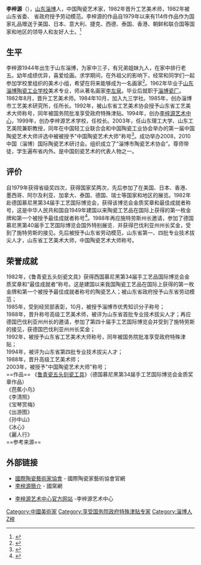 {{Infobox_Person
|name = 李梓源
|image= 
|box_width= 180px
|occupation= 工艺美术师、陶瓷艺术家
| job2           = 
| period         = 20世纪-21世纪
|birth_name= 
| sex            = 男
|birth_date= 1944年4月
|birth_place= 山东淄博
| nationality    = {{PRC}}
| residence      =山东淄博 
|language= 
| height         = 
| weight         = 
| party          = 
| religion       = 
| spouse         = [[贾玉文|贾玉文]]
| parents        = 
| relatives      = [[李新一|李新一]]（子）、李岳（女）
|education= [[山东淄博陶瓷工业学校|山东淄博陶瓷工业学校]]美术专业
| past           = 首届山东省传统技艺大师<br />山东省工艺美术大师<br />山东工艺美术协会理事<br />山东理工大学兼职教授<br />山东艺术学院兼职教授<br />中国陶瓷工业协会刻瓷文化研究会副会长兼秘书长<br />国际陶艺家协会主席<br />“淄博刻瓷”市级非物质文化遗产传承人<br />国务院政府特殊津贴专家<br />中国陶瓷艺术大师<br />
| work           = 《鲁青瓷五头刻瓷工具》、《李清照》、《宝琴赏梅》
|awards= 
}}
'''李梓源'''（{{bd|1944年|4月||}}），[[山东|山东]][[淄博|淄博]]人，中国陶瓷艺术家，1982年晋升工艺美术师，1982年被山东省委、 省政府授予劳动模范。李梓源的作品自1979年以来有114件作品作为国家礼品赠送于美国、日本、意大利、捷克、西德、泰国、香港、朝鲜和联合国等国家和地区的领导人和友好人士。<ref>{{cite article|url=http://www.sdaca.com.cn/mt/1.html#|title=李梓源|author=山东省工艺美术协会|access-date=2015-10-24|archive-url=https://web.archive.org/web/20160305013235/http://www.sdaca.com.cn/mt/1.html|archive-date=2016-03-05|dead-url=yes}}</ref>

==生平==
李梓源1944年出生于山东淄博，为家中三子，有兄弟姐妹九人，在家中排行老五。幼年成绩优异，喜爱绘画。求学期间，在外祖父的影响下，经常和同学们一起参加学校里组织的美术小组，希望在将来能够成为一名画家<ref>{{cite article|url=http://www.3w3w3w3w.cn/page_cn/article_disp.asp?id=184&sid=|title=刻瓷艺术家李梓源|author=段正浩|access-date=2015-10-24|archive-date=2016-03-04|archive-url=https://web.archive.org/web/20160304052637/http://www.3w3w3w3w.cn/page_cn/article_disp.asp?id=184&sid=|dead-url=no}}</ref>。1962年毕业于[[山东淄博陶瓷工业学校|山东淄博陶瓷工业学校]]美术专业，师从著名画家[[李左泉|李左泉]]。毕业后就职于[[淄博瓷厂|淄博瓷厂]]。1982年8月，晋升工艺美术师。1984年10月，加入九三学社。1985年，创办淄博市工艺美术研究所，任所长。1992年，被山东省工艺美术协会授予山东省工艺美术大师称号，同年被国务院批准享受政府特殊津贴。1994年，创办[[李梓源艺术中心|李梓源艺术中心]]，1999年，创办李梓源艺术学校，任校长。2003年，任山东理工大学、山东工艺美院兼职教授，同年在中国轻工业联合会和中国陶瓷工业协会举办的第一届中国陶瓷艺术大师评选中被被授予"中国陶瓷艺术大师"称号<ref>{{cite article|url=http://www.lgf-china.com/master-introduction.html|title="中國陶瓷藝術大師介紹"|author=德化白瓷|access-date=2015-10-24|archive-url=https://web.archive.org/web/20160304223857/http://www.lgf-china.com/master-introduction.html|archive-date=2016-03-04|dead-url=yes}}</ref>。成功举办2008，2010中国（淄博）国际陶瓷艺术研讨会。组织成立了“淄博市陶瓷艺术协会”。尊师带徒，学生遍布省内外。是中国刻瓷艺术的代表人物之一。

==评价==
{{citation needed|李梓源功于陶瓷美术、绘画、书法、篆刻，优精刻瓷艺术，集前人之大成，用镌刻和钻刻两种手法，熔绘画、书法、篆刻为一炉，使之既有中国画笔墨神韵，又有浓厚的金石趣味，形成了古朴、典雅、简洁、庄重的艺术风格，是山东刻瓷艺术流派的代表人物。李梓源的作品在海内外享有很高的声誉。|time=2015-10-19}}自1979年获得省级奖四次，获得国家奖两次，先后参加了在美国、日本、香港、墨西哥、阿尔及利亚、加拿大、泰国、德国、瑞士等国家和地区的展览。1982年赴德国慕尼黑第34届手工艺国际博览会，获得该博览会金质奖章和最佳成就者称号，这是中华人民共和国自1949年建国以来陶瓷工艺品在国际上获得的第一枚金牌和第一个被授予最佳成就者称号<ref>{{cite article|url=http://www.qlwh.com/mingren/xinwen.asp?id=162|title=李梓源：首位在国际陶瓷界获金牌的艺术家|author=史德建|deadurl=yes|archiveurl=https://web.archive.org/web/20160304125712/http://www.qlwh.com/mingren/xinwen.asp?id=162|archivedate=2016-03-04|access-date=2015-10-24}}</ref>。1988年再应施特劳斯州长邀请，参加了德国慕尼黑第40届手工艺国际博览会国外特别展览．并获得巴伐利亚州州长奖金，受到了施特劳斯的接见。先后被授予山东省劳动模范，山东省第一、四批专业技术拔尖人才，山东省工艺美术大师，中国陶瓷艺术大师称号。

==荣誉成就==
1982年，《鲁青瓷五头刻瓷文具》获得西国慕尼黑第34届手工艺品国际博览会金质奖章和“最佳成就者”称号。这是建国以来我国陶瓷工艺品在国际上获得的第一枚金牌和第一个被授予最佳成就者称号的陶瓷艺人；被山东省政府授予山东省劳动模范；<br />
1985年，受到经贸部表彰，10月，被授予淄博市优秀知识分子称号；<br />
1988年，晋升称号高级工艺美术师，被评为山东省首批专业技术拔尖人才；再应德国巴伐利亚州州长的邀请，参加了第四十届手工艺国际博览会并受到了施特劳斯的接见，获德国巴伐利亚州州长奖金；<br />
1992年，被授予山东省工艺美术大师称号，同年被国务院批准享受政府特殊津贴；<br />
1994年，被评为山东省第四批专业技术拔尖人才；<br />
1988年，晋升高级工艺美术师；<br />
2003年，被授予"中国陶瓷艺术大师"称号；<br />
==作品==
《[[鲁青瓷五头刻瓷工具|鲁青瓷五头刻瓷工具]]》（德国慕尼黑第34届手工艺国际博览会金质奖章作品）<br />
《芭蕉小鸟》<br />
《李清照》<br />
《宝琴赏梅》<br />
《出游图》<br />
《孙中山》<br />
《冰心》<br />
《麗人行》<br />
==参考来源==
{{reflist}}
==外部链接==
*[http://www.i-caa.org/cn/index.asp 國際陶瓷藝術家協會] {{Wayback|url=http://www.i-caa.org/cn/index.asp |date=20160304122910 }} - 國際陶瓷家藝術協會官網{{zh}}
*[http://guoyao.zibo.gov.cn/col/col1656/ 李梓源簡介]{{Dead link|date=2018年10月 |bot=InternetArchiveBot |fix-attempted=yes }} - 國窯網{{zh}}

* [http://www.lzyyszx.com/ 李梓源艺术中心官方网站] {{Wayback|url=http://www.lzyyszx.com/ |date=20180526190946 }}-李梓源艺术中心
{{Authority control}}
{{DEFAULTSORT:L}}
[[Category:中國美術家|Category:中國美術家]]
[[Category:享受国务院政府特殊津贴专家|Category:享受国务院政府特殊津贴专家]]
[[Category:淄博人|Category:淄博人]]
[[Category:李姓|Z梓]]